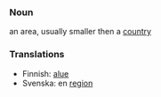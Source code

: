 ===Noun===
an area, usually smaller then a [[country]]

===Translations===
*Finnish: [[alue]]
*Svenska: en [[region]]